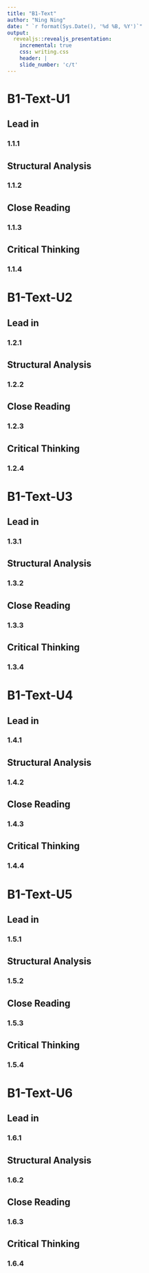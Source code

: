 ```yaml
---
title: "B1-Text"
author: "Ning Ning"
date: " `r format(Sys.Date(), '%d %B, %Y')`"
output:
  revealjs::revealjs_presentation:
    incremental: true
    css: writing.css
    header: |
    slide_number: 'c/t'
---
```


# B1-Text-U1

## Lead in
### 1.1.1

## Structural Analysis
### 1.1.2

## Close Reading
### 1.1.3

## Critical Thinking
### 1.1.4

# B1-Text-U2

## Lead in
### 1.2.1

## Structural Analysis
### 1.2.2

## Close Reading
### 1.2.3

## Critical Thinking
### 1.2.4

# B1-Text-U3

## Lead in
### 1.3.1

## Structural Analysis
### 1.3.2

## Close Reading
### 1.3.3

## Critical Thinking
### 1.3.4

# B1-Text-U4

## Lead in
### 1.4.1

## Structural Analysis
### 1.4.2

## Close Reading
### 1.4.3

## Critical Thinking
### 1.4.4

# B1-Text-U5

## Lead in
### 1.5.1

## Structural Analysis
### 1.5.2

## Close Reading
### 1.5.3

## Critical Thinking
### 1.5.4

# B1-Text-U6

## Lead in
### 1.6.1

## Structural Analysis
### 1.6.2

## Close Reading
### 1.6.3

## Critical Thinking
### 1.6.4

